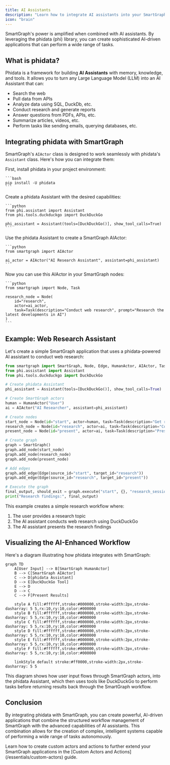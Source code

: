 ```yaml
---
title: AI Assistants
description: "Learn how to integrate AI assistants into your SmartGraph applications using phidata"
icon: "brain"
---
```


SmartGraph's power is amplified when combined with AI assistants. By leveraging the phidata (phi) library, you can create sophisticated AI-driven applications that can perform a wide range of tasks.

## What is phidata?

Phidata is a framework for building **AI Assistants** with memory, knowledge, and tools. It allows you to turn any Large Language Model (LLM) into an AI Assistant that can:

- Search the web
- Pull data from APIs
- Analyze data using SQL, DuckDb, etc.
- Conduct research and generate reports
- Answer questions from PDFs, APIs, etc.
- Summarize articles, videos, etc.
- Perform tasks like sending emails, querying databases, etc.

## Integrating phidata with SmartGraph

SmartGraph's `AIActor` class is designed to work seamlessly with phidata's `Assistant` class. Here's how you can integrate them:

<Steps>
  <Step title="Install phidata">
    First, install phidata in your project environment:

    ```bash
    pip install -U phidata
    ```

  </Step>
  <Step title="Create a phidata Assistant">
    Create a phidata Assistant with the desired capabilities:

    ```python
    from phi.assistant import Assistant
    from phi.tools.duckduckgo import DuckDuckGo

    phi_assistant = Assistant(tools=[DuckDuckGo()], show_tool_calls=True)
    ```

  </Step>
  <Step title="Create an AIActor with the phidata Assistant">
    Use the phidata Assistant to create a SmartGraph AIActor:

    ```python
    from smartgraph import AIActor

    ai_actor = AIActor("AI Research Assistant", assistant=phi_assistant)
    ```

  </Step>
  <Step title="Use the AIActor in your SmartGraph">
    Now you can use this AIActor in your SmartGraph nodes:

    ```python
    from smartgraph import Node, Task

    research_node = Node(
        id="research",
        actor=ai_actor,
        task=Task(description="Conduct web research", prompt="Research the latest developments in AI")
    )
    ```

  </Step>
</Steps>

## Example: Web Research Assistant

Let's create a simple SmartGraph application that uses a phidata-powered AI assistant to conduct web research:

```python
from smartgraph import SmartGraph, Node, Edge, HumanActor, AIActor, Task
from phi.assistant import Assistant
from phi.tools.duckduckgo import DuckDuckGo

# Create phidata Assistant
phi_assistant = Assistant(tools=[DuckDuckGo()], show_tool_calls=True)

# Create SmartGraph actors
human = HumanActor("User")
ai = AIActor("AI Researcher", assistant=phi_assistant)

# Create nodes
start_node = Node(id="start", actor=human, task=Task(description="Get research topic"))
research_node = Node(id="research", actor=ai, task=Task(description="Conduct web research"))
present_node = Node(id="present", actor=ai, task=Task(description="Present research findings"))

# Create graph
graph = SmartGraph()
graph.add_node(start_node)
graph.add_node(research_node)
graph.add_node(present_node)

# Add edges
graph.add_edge(Edge(source_id="start", target_id="research"))
graph.add_edge(Edge(source_id="research", target_id="present"))

# Execute the graph
final_output, should_exit = graph.execute("start", {}, "research_session")
print("Research findings:", final_output)
```

This example creates a simple research workflow where:

1. The user provides a research topic
2. The AI assistant conducts web research using DuckDuckGo
3. The AI assistant presents the research findings

## Visualizing the AI-Enhanced Workflow

Here's a diagram illustrating how phidata integrates with SmartGraph:

```mermaid
graph TD
    A[User Input] --> B[SmartGraph HumanActor]
    B --> C[SmartGraph AIActor]
    C --> D[phidata Assistant]
    D --> E[DuckDuckGo Tool]
    E --> D
    D --> C
    C --> F[Present Results]

    style A fill:#ffffff,stroke:#000000,stroke-width:2px,stroke-dasharray: 5 5,rx:10,ry:10,color:#000000
    style B fill:#ffffff,stroke:#000000,stroke-width:2px,stroke-dasharray: 5 5,rx:10,ry:10,color:#000000
    style C fill:#ffffff,stroke:#000000,stroke-width:2px,stroke-dasharray: 5 5,rx:10,ry:10,color:#000000
    style D fill:#ffffff,stroke:#000000,stroke-width:2px,stroke-dasharray: 5 5,rx:10,ry:10,color:#000000
    style E fill:#ffffff,stroke:#000000,stroke-width:2px,stroke-dasharray: 5 5,rx:10,ry:10,color:#000000
    style F fill:#ffffff,stroke:#000000,stroke-width:2px,stroke-dasharray: 5 5,rx:10,ry:10,color:#000000

    linkStyle default stroke:#ff0000,stroke-width:2px,stroke-dasharray: 5 5
```

This diagram shows how user input flows through SmartGraph actors, into the phidata Assistant, which then uses tools like DuckDuckGo to perform tasks before returning results back through the SmartGraph workflow.

## Conclusion

By integrating phidata with SmartGraph, you can create powerful, AI-driven applications that combine the structured workflow management of SmartGraph with the advanced capabilities of AI assistants. This combination allows for the creation of complex, intelligent systems capable of performing a wide range of tasks autonomously.

<Card title="Next Steps" icon="arrow-right" href="/essentials/custom-actors">
  Learn how to create custom actors and actions to further extend your
  SmartGraph applications in the [Custom Actors and
  Actions](/essentials/custom-actors) guide.
</Card>
